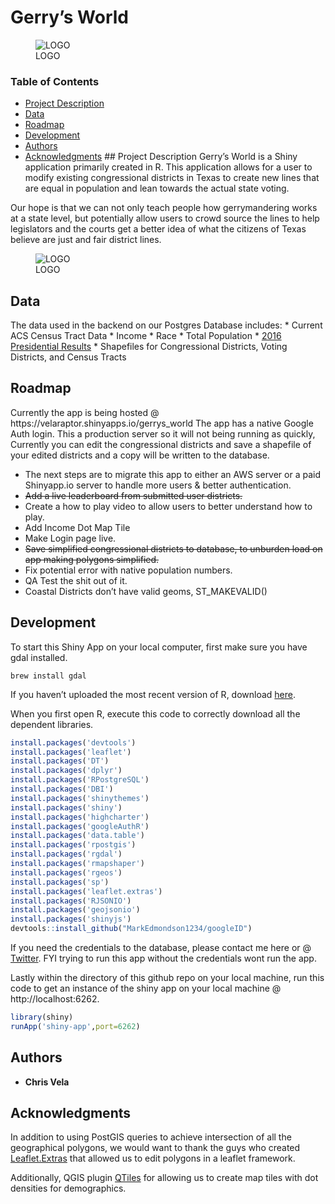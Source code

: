 # Gerry's World
![LOGO](shiny-app/img/logo.png?raw=true)

### Table of Contents
- [Project Description](#project-description)
- [Data](#data)
- [Roadmap](#roadmap)
- [Development](#development)
- [Authors](#authors)
- [Acknowledgments](#acknowledgments)
## Project Description
Gerry's World is a Shiny application primarily created in R. This application allows for a user to modify existing congressional districts in Texas to create new lines that are equal in population and lean towards the actual state voting. 

Our hope is that we can not only teach people how gerrymandering works at a state level, but potentially allow users to crowd source the lines to help legislators and the courts get a better idea of what the citizens of Texas believe are just and fair district lines. 

![LOGO](shiny-app/img/gerrys_world.png?raw=true)

## Data

The data used in the backend on our Postgres Database includes:
* Current ACS Census Tract Data 
	* Income
	* Race
	* Total Population
* [2016 Presidential Results](ftp://ftpgis1.tlc.state.tx.us/elections)
* Shapefiles for Congressional Districts, Voting Districts, and Census Tracts

## Roadmap
Currently the app is being hosted @ https://velaraptor.shinyapps.io/gerrys_world
The app has a native Google Auth login. This a production server so it will not being running as quickly, Currently you can edit the congressional districts and save a shapefile of your edited districts and a copy will be written to the database. 

* The next steps are to migrate this app to either an AWS server or a paid Shinyapp.io server to handle more users & better authentication.
* ~~Add a live leaderboard from submitted user districts.~~
* Create a how to play video to allow users to better understand how to play. 
* Add Income Dot Map Tile
* Make Login page live. 
* ~~Save simplified congressional districts to database, to unburden load on app making polygons simplified.~~ 
* Fix potential error with native population numbers. 
* QA Test the shit out of it. 
* Coastal Districts don't have valid geoms, ST_MAKEVALID()

## Development
To start this Shiny App on your local computer, first make sure you have gdal installed.
```
brew install gdal
```
If you haven't uploaded the most recent version of R, download [here](https://cran.r-project.org/). 

When you first open R, execute this code to correctly download all the dependent libraries. 
```R 
install.packages('devtools')
install.packages('leaflet')
install.packages('DT')
install.packages('dplyr')
install.packages('RPostgreSQL')
install.packages('DBI')
install.packages('shinythemes')
install.packages('shiny')
install.packages('highcharter')
install.packages('googleAuthR')
install.packages('data.table')
install.packages('rpostgis')
install.packages('rgdal')
install.packages('rmapshaper')
install.packages('rgeos')
install.packages('sp')
install.packages('leaflet.extras')
install.packages('RJSONIO')
install.packages('geojsonio')
install.packages('shinyjs')
devtools::install_github("MarkEdmondson1234/googleID")
```
If you need the credentials to the database, please contact me here or @ [Twitter](https://www.twitter.com/velaraptor). FYI trying to run this app without the credentials wont run the app. 

Lastly within the directory of this github repo on your local machine, run this code to get an instance of the shiny app on your local machine @ http://localhost:6262.

```R 
library(shiny)
runApp('shiny-app',port=6262)
```
## Authors 
* **Chris Vela**

## Acknowledgments
In addition to using PostGIS queries to achieve intersection of all the geographical polygons, we would want to thank the guys who created [Leaflet.Extras](https://github.com/bhaskarvk/leaflet.extras) that allowed us to edit polygons in a leaflet framework. 

Additionally, QGIS plugin [QTiles](https://github.com/nextgis/QTiles) for allowing us to create map tiles with dot densities for demographics. 

